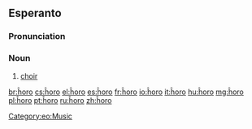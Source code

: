 {{also|horo|horō|hōrō}}
==Esperanto==

===Pronunciation===
{{IPA|/ˈxoro/|lang=eo}}

===Noun===
{{eo-head}}

# [[choir]]

[[Category:eo:Music]]

[[br:ĥoro]]
[[cs:ĥoro]]
[[el:ĥoro]]
[[es:ĥoro]]
[[fr:ĥoro]]
[[io:ĥoro]]
[[it:ĥoro]]
[[hu:ĥoro]]
[[mg:ĥoro]]
[[pl:ĥoro]]
[[pt:ĥoro]]
[[ru:ĥoro]]
[[zh:ĥoro]]